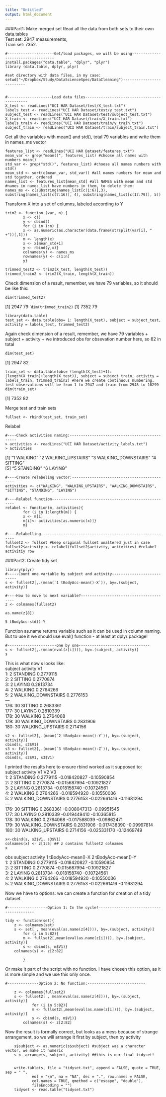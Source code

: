 ```yaml
---
title: "Untitled"
output: html_document
---
```


###Part1: Make merged set
Read all the data from both sets to their own data.tables  
Test set: 2947 measurements,   
Train set: 7352.  

```
#---------------------Get/load packages, we will be using-----------------------------------
install.packages("data.table", "dplyr", "plyr")
library (data.table, dplyr, plyr)

#set directory with data files, in my case: setwd("~/Dropbox/Study/DataScienceSpec/DataCleaning")--------------------------


#--------------------Load data files--------------------------------------------
X_test <- readLines("UCI HAR Dataset/test/X_test.txt")
labels_test <- readLines("UCI HAR Dataset/test/y_test.txt")
subject_test <- readLines("UCI HAR Dataset/test/subject_test.txt")
X_train <- readLines("UCI HAR Dataset/train/X_train.txt")
labels_train <- readLines("UCI HAR Dataset/train/y_train.txt")
subject_train <- readLines("UCI HAR Dataset/train/subject_train.txt")
```

Get all the variables with mean() and std(), total 79 variables and write them in names_ms vector  

```
features_list <- readLines("UCI HAR Dataset/features.txt")
mean_var <- grep("mean()", features_list) #choose all names with numbers mean()
std_var <- grep("std()", features_list) #choose all names numbers with std()
mean_std <- sort(c(mean_var, std_var)) #all names numbers for mean and std together, ordered
names_list <- features_list[mean_std] #all NAMES with mean and std
#names in names_list have numbers in them, to delete them:
names_ms <- c(substring(names_list[c(1:6)],3), substring(names_list[c(7:16)], 4), substring(names_list[c(17:79)], 5)) 
```

Transform X into a set of columns, labeled according to Y  

```
trim2 <- function (var, n) {
        x <- c()
        y <- cbind()
        for (i in 1:n) {
        x <- as.numeric(as.character(data.frame(strsplit(var[i], " +"))[,1]))
        m <- length(x)
        x <- x[mean_std+1]
        y <- rbind(y,x)}
        colnames(y) <- names_ms
        rownames(y) <- c(1:n)
        y}

trimmed_test2 <- trim2(X_test, length(X_test))
trimmed_train2 <- trim2(X_train, length(X_train))
```
Check dimension of a result, remember, we have 79 variables, so it should be like this:

```
dim(trimmed_test2)
```
[1] 2947   79
````
dim(trimmed_train2)
```
[1] 7352   79

```
library(data.table)
test_set <- data.table(obs= 1: length(X_test), subject = subject_test, activity = labels_test, trimmed_test2)
```
Again check dimension of a result, remember, we have 79 variables + subject + activity + we introduced obs for obsevation number here, so 82 in total  
```
dim(test_set)
```
[1] 2947   82  

```
train_set <- data.table(obs= (length(X_test)+1): (length(X_train)+length(X_test)), subject = subject_train, activity = labels_train, trimmed_train2) #here we create continuous numbering, test observations will be from 1 to 2947 and train from 2948 to 10299 
dim(train_set)
```
[1] 7352   82


Merge test and train sets

```
fullset <- rbind(test_set, train_set)
```

Relabel
```
#----Check activities naming:----------------------------------------------
> activities <- readLines("UCI HAR Dataset/activity_labels.txt")
> activities
```

[1] "1 WALKING"            "2 WALKING_UPSTAIRS"   "3 WALKING_DOWNSTAIRS" "4 SITTING"           
[5] "5 STANDING"           "6 LAYING"

```
#----Create relabeling vector:--------------------------------------------
activities <- c("WALKING", "WALKING_UPSTAIRS", "WALKING_DOWNSTAIRS", "SITTING", "STANDING", "LAYING")

#----Relabel function-----------------------------------------------------
relabel <- function(m, activities){
        for (i in 1:length(m)) {
        x <- m[i]
        m[i]<- activities[as.numeric(x)]}
        m}

#----Relabelling----------------------------------------------------------  
fullset2 <- fullset #keep original fullset unaltered just in case
fullset2$activity <- relabel(fullset2$activity, activities) #relabel activitiy row

```

###Part2: Create tidy set    


```
library(plyr)
#-----Count one variable by subject and activity---------------------------
s <- fullset2[,.(mean(`1 tBodyAcc-mean()-X`)), by=.(subject, activity)]

#----How to move to next variable?----------------------------------------
z <- colnames(fullset2)

as.name(z[8])
```
`5 tBodyAcc-std()-Y`   

Function as.name returns variable such as it can be used in column naming. But to use it we should use eval() function - at least at dplyr package!

```
#----------------------one by one--------------------------------
s <- fullset2[,.(mean(eval(z[i]))), by=.(subject, activity)]
s
```   

This is what now s looks like:  
  subject           activity        V1  
  1:       2           STANDING 0.2779115  
  2:       2            SITTING 0.2770874  
  3:       2             LAYING 0.2813734  
  4:       2            WALKING 0.2764266  
  5:       2 WALKING_DOWNSTAIRS 0.2776153  
 ---                                       
176:      30            SITTING 0.2683361  
177:      30             LAYING 0.2810339  
178:      30            WALKING 0.2764068  
179:      30 WALKING_DOWNSTAIRS 0.2831906  
180:      30   WALKING_UPSTAIRS 0.2714156      


```
s2 <- fullset2[,.(mean(`2 tBodyAcc-mean()-Y`)), by=.(subject, activity)]
cbind(s, s2$V1)
s3 <- fullset2[,.(mean(`3 tBodyAcc-mean()-Z`)), by=.(subject, activity)]
cbind(s, s2$V1, s3$V1)
```
I printed the results here to ensure rbind worked as it supposed to:    
subject           activity        V1           V2          V3  
  1:       2           STANDING 0.2779115 -0.018420827 -0.10590854  
  2:       2            SITTING 0.2770874 -0.015687994 -0.10921827  
  3:       2             LAYING 0.2813734 -0.018158740 -0.10724561  
  4:       2            WALKING 0.2764266 -0.018594920 -0.10550036  
  5:       2 WALKING_DOWNSTAIRS 0.2776153 -0.022661416 -0.11681294  
 ---                                                                
176:      30            SITTING 0.2683361 -0.008047313 -0.09951545  
177:      30             LAYING 0.2810339 -0.019449410 -0.10365815  
178:      30            WALKING 0.2764068 -0.017588039 -0.09862471  
179:      30 WALKING_DOWNSTAIRS 0.2831906 -0.017438390 -0.09997814  
180:      30   WALKING_UPSTAIRS 0.2714156 -0.025331170 -0.12469749  
  
```
x<-cbind(s, s2$V1, s3$V1)
colnames(x) <- z[1:5] ## z contains fullset2 colnames
x
```

 obs            subject  activity 1 tBodyAcc-mean()-X 2 tBodyAcc-mean()-Y  
  1:   2           STANDING 0.2779115        -0.018420827         -0.10590854  
  2:   2            SITTING 0.2770874        -0.015687994         -0.10921827  
  3:   2             LAYING 0.2813734        -0.018158740         -0.10724561  
  4:   2            WALKING 0.2764266        -0.018594920         -0.10550036  
  5:   2 WALKING_DOWNSTAIRS 0.2776153        -0.022661416         -0.11681294  


Now we have to options: we can create a function for creation of a tidy dataset   

```
#------------------Option 1: In the cycle!-----------------------------------------

tidy <- function(set){
    z <- colnames(set)
    s <- set[ , mean(eval(as.name(z[4]))), by=.(subject, activity)]
        for (i in 5:82){
        m <- fullset2[,mean(eval(as.name(z[i]))), by=.(subject, activity)]
        s <- cbind(s, m$V1)}
    colnames(s) <- z[2:82]

        }
```
Or make it part of the script with no function. I have chosen this option, as it is more simple and we use this only once.

```
#--------------Option 2: No function:--------------------------

    z <- colnames(fullset2)
    s <- fullset2[ , mean(eval(as.name(z[4]))), by=.(subject, activity)]
            for (i in 5:82){
            m <- fullset2[,mean(eval(as.name(z[i]))), by=.(subject, activity)]
            s <- cbind(s, m$V1)}
        colnames(s) <- z[2:82]
```  
Now the result is formally correct, but looks as a mess because of strange arrangement, so we will arrange it first by subject, then by activity

```
    s$subject <- as.numeric(s$subject) #subject was a character vector, we make it numeric
    s <- arrange(s, subject, activity) ##this is our final tidyset!
        

    write.table(s, file = "tidyset.txt", append = FALSE, quote = TRUE, sep = " ",
            eol = "\n", na = "NA", dec = ".", row.names = FALSE,
            col.names = TRUE, qmethod = c("escape", "double"),
            fileEncoding = "")
    tidyset <- read.table("tidyset.txt")

```


        
        
